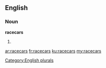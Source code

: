 ==English==

===Noun===
'''racecars'''

# {{plural of|[[racecar]]}}

[[Category:English plurals]]

[[ar:racecars]]
[[fr:racecars]]
[[ku:racecars]]
[[my:racecars]]